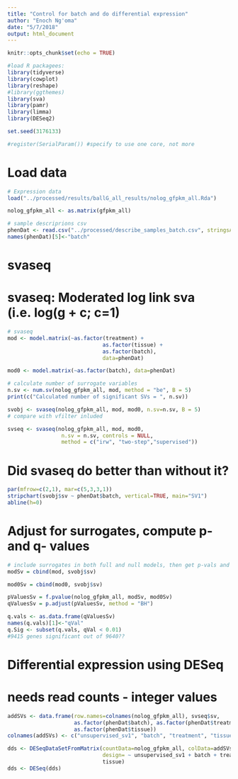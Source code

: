 ```yaml
---
title: "Control for batch and do differential expression"
author: "Enoch Ng'oma"
date: "5/7/2018"
output: html_document
---
```


```r
knitr::opts_chunk$set(echo = TRUE)

#load R packagees:
library(tidyverse)
library(cowplot)
library(reshape)
#library(ggthemes)
library(sva)
library(pamr)
library(limma)
library(DESeq2)

set.seed(3176133)

#register(SerialParam()) #specify to use one core, not more
```

# Load data

```r
# Expression data
load("../processed/results/ballG_all_results/nolog_gfpkm_all.Rda")

nolog_gfpkm_all <- as.matrix(gfpkm_all)

# sample descriprions csv
phenDat <- read.csv("../processed/describe_samples_batch.csv", stringsAsFactors = FALSE)
names(phenDat)[5]<-"batch"
```

# svaseq
# svaseq: Moderated log link sva (i.e. log(g + c; c=1)

```r
# svaseq
mod <- model.matrix(~as.factor(treatment) + 
                              as.factor(tissue) + 
                              as.factor(batch), 
                              data=phenDat)

mod0 <- model.matrix(~as.factor(batch), data=phenDat) 

# calculate number of surrogate variables
n.sv <- num.sv(nolog_gfpkm_all, mod, method = "be", B = 5)
print(c("Calculated number of significant SVs = ", n.sv))

svobj <- svaseq(nolog_gfpkm_all, mod, mod0, n.sv=n.sv, B = 5) 
# compare with vfilter inluded

svseq <- svaseq(nolog_gfpkm_all, mod, mod0,  
                 n.sv = n.sv, controls = NULL, 
                 method = c("irw", "two-step","supervised"))
```

# Did svaseq do better than without it?

```r
par(mfrow=c(2,1), mar=c(5,3,3,1))
stripchart(svobj$sv ~ phenDat$batch, vertical=TRUE, main="SV1")
abline(h=0)
```

# Adjust for surrogates, compute p- and q- values

```r
# include surrogates in both full and null models, then get p-vals and q-vals
modSv = cbind(mod, svobj$sv) 

mod0Sv = cbind(mod0, svobj$sv)

pValuesSv = f.pvalue(nolog_gfpkm_all, modSv, mod0Sv)
qValuesSv = p.adjust(pValuesSv, method = "BH")

q.vals <- as.data.frame(qValuesSv)
names(q.vals)[1]<-"qVal"
q.Sig <- subset(q.vals, qVal < 0.01)
#9415 genes significant out of 9640??
```

# Differential expression using DESeq
# needs read counts - integer values

```r
addSVs <- data.frame(row.names=colnames(nolog_gfpkm_all), svseq$sv, 
                     as.factor(phenDat$batch), as.factor(phenDat$treatment),
                     as.factor(phenDat$tissue))
colnames(addSVs) <- c("unsupervised_sv1", "batch", "treatment", "tissue")

dds <- DESeqDataSetFromMatrix(countData=nolog_gfpkm_all, colData=addSVs, 
                              design= ~ unsupervised_sv1 + batch + treatment +
                              tissue)
dds <- DESeq(dds)

```

